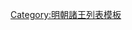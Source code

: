 {{ming|title=明朝石城國諸王|ed=石城國|head=[[景泰 (年号)|景泰]]二年（[[1451年]]）封。|
{{ming/title}}
{{ming/list|石城恭靖王|[[朱奠堵]]|朱盤烒、庶四子|[[1451年]]—[[1486年]]|景泰二年以[[鎮國將軍]]加封。[[成化]]二十二年薨。}}
{{ming/list|石城端隱王|[[朱覲鏑]]<ref name="a">《[[明實錄]]》</ref>|朱奠堵、庶一子|追封|初封鎮國將軍。成化二十一年卒。以子[[朱宸浮|宸浮]]襲封，追封諡端隱王。}}
{{ming/list|石城安恪王|[[朱宸浮]]|朱覲鏑、嫡一子|[[1489年]]—[[1499年]]|[[弘治 (明朝)|弘治]]二年襲封。十二年革爵。[[嘉靖]]二十四年奏復冠帶。二十七年卒。無子，除。}}
{{ming/note|以前不詳}}
{{ming/note|附石城國奉祀宗室}}
{{ming/list|石城輔國將軍|[[朱多燽]]|朱拱？、子|[[1594年]]|萬曆二十二年七月，奉石城王祀。薨。}}
{{ming/note|附石城國宗理}}
{{ming/list|石城府宗理|[[朱謀㙔]]|朱多𤎲、嫡一子|[[1594年]]—[[1624年]]|初封[[鎮國中尉]]，[[萬曆]]二十二年正月，兼理石城府事。[[天启 (明朝)|天啟]]四年薨。}}
{{ming/note|以後不詳}}
{{ming/note|石城國續封}}
{{ming/list|石城王|[[朱議𣴖]]|朱統鍡、嫡一子|？年—[[1649年]]|不知何年襲封。[[永曆 (南明)|永曆]]三年十一月於福建大田起兵抗清軍，戰死。}}
{{ming/note|參考文獻}}
{{ming/note|ref}}
}}<noinclude>
[[Category:明朝諸王列表模板]]
</noinclude>